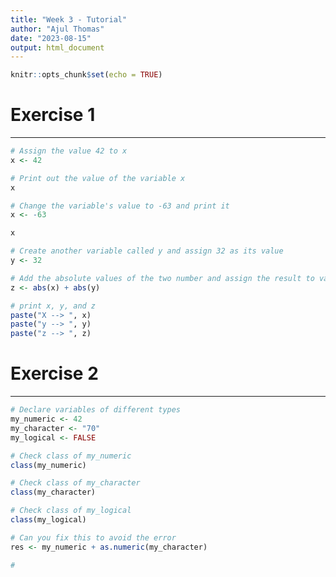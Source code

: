 ```yaml
---
title: "Week 3 - Tutorial"
author: "Ajul Thomas"
date: "2023-08-15"
output: html_document
---
```


```r
knitr::opts_chunk$set(echo = TRUE)
```


# Exercise 1

---

```r

# Assign the value 42 to x
x <- 42

# Print out the value of the variable x
x

# Change the variable's value to -63 and print it
x <- -63

x

# Create another variable called y and assign 32 as its value
y <- 32

# Add the absolute values of the two number and assign the result to variable z
z <- abs(x) + abs(y)

# print x, y, and z
paste("X --> ", x)
paste("y --> ", y) 
paste("z --> ", z)

```


# Exercise 2

---

```r

# Declare variables of different types
my_numeric <- 42
my_character <- "70"
my_logical <- FALSE 

# Check class of my_numeric
class(my_numeric)

# Check class of my_character
class(my_character)

# Check class of my_logical
class(my_logical)

# Can you fix this to avoid the error
res <- my_numeric + as.numeric(my_character)

# 

```



